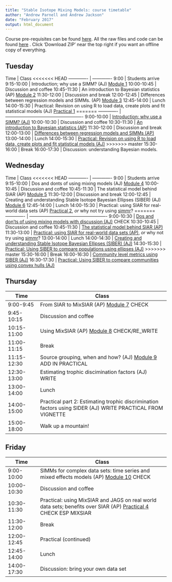 ```yaml
---
title: "Stable Isotope Mixing Models: course timetable"
author: "Andrew Parnell and Andrew Jackson"
date: "February 2017"
output: html_document
---
```


Course pre-requisites can be found [here](https://rawgit.com/andrewcparnell/simms_course/master/Prerequisites.html). All the raw files and code can be found [here](https://github.com/andrewcparnell/simms_course) . Click 'Download ZIP' near the top right if you want an offline copy of everything. 

## Tuesday

Time  | Class
<<<<<<< HEAD
------------- | -------------
9:00  | Students arrive
9:15-10:00 | Introduction; why use a SIMM? (AJ) [Module 1](https://rawgit.com/andrewcparnell/simms_course/master/aj-content/intro-why-use-a-SIMM.html)
10:00-10:45 | Discussion and coffee 
10:45-11:30 | An introduction to Bayesian statistics (AP) [Module 2](https://rawgit.com/andrewcparnell/simms_course/master/ap_notes/mod_2_intro_bayes/module_2_introbayes.html)
11:30-12:00 | Discussion and break 
12:00-12:45 | Differences between regression models and SIMMs. (AP) [Module 3](https://rawgit.com/andrewcparnell/simms_course/master/ap_notes/mod_3_reg_and_simms/module_3_reg_and_simms.html)
12:45-14:00 | Lunch
14:00-15:30 | Practical: Revision on using R to load data, create plots and fit statistical models (AJ) [Practical 1](https://rawgit.com/andrewcparnell/simms_course/master/aj-content/monday-practical.html)
=======
------------- | ----------------------------------------------------
9:00-10:00 | [Introduction: why use a SIMM? (AJ)](https://rawgit.com/andrewcparnell/simms_course/master/aj-content/intro-why-use-a-SIMM.html)
10:00-10:30 | Discussion and coffee 
10:30-11:30 | [An introduction to Bayesian statistics (AP)](https://rawgit.com/andrewcparnell/simms_course/master/ap_notes/intro_bayes/intro_bayes.html)
11:30-12:00 | Discussion and break 
12:00-13:00 | [Differences between regression models and SIMMs (AP)](https://rawgit.com/andrewcparnell/simms_course/master/ap_notes/reg_and_simms/reg_and_simms.html)
13:00-14:00 | Lunch
14:00-15:30 | [Practical: Revision on using R to load data, create plots and fit statistical models (AJ)](https://rawgit.com/andrewcparnell/simms_course/master/aj-content/monday-practical.html)
>>>>>>> master
15:30-16:00 | Break 
16:00-17:30 | Discussion: understanding Bayesian models.

## Wednesday

Time  | Class
<<<<<<< HEAD
------------- | -------------
9:00 | Students arrive 
9:15-10:00 | Dos and donts of using mixing models (AJ) [Module 4](https://rawgit.com/andrewcparnell/simms_course/master/aj-content/siar-dos-and-donts.html)
10:00-10:45 | Discussion and coffee 
10:45-11:30 | The statistical model behind SIAR (AP) [Module 5](https://rawgit.com/andrewcparnell/simms_course/master/ap_notes/mod_5_siar_stats/module_5_siar_stats.html)
11:30-12:00 | Discussion and break 
12:00-12:45 | Creating and understanding Stable Isotope Bayesian Ellipses (SIBER) (AJ) [Module 6](https://rawgit.com/andrewcparnell/simms_course/master/aj-content/siber-intro-ellipses.html)
12:45-14:00 | Lunch 
14:00-15:30 | Practical: using SIAR for real-world data sets (AP) [Practical 2](https://rawgit.com/andrewcparnell/simms_course/master/ap_notes/prac_2_using_siar/prac_2_using_siar.html), _or_ why not try using [simmr](https://rawgit.com/andrewcparnell/simmr/master/vignettes/simmr.html)? 
=======
------------- | ----------------------------------------------------
9:00-10:30 | [Dos and don'ts of using mixing models with discussion (AJ)](https://rawgit.com/andrewcparnell/simms_course/master/aj-content/siar-dos-and-donts.html) CHECK
10:30-10:45 | Discussion and coffee 
10:45-11:30 | [The statistical model behind SIAR (AP)](https://rawgit.com/andrewcparnell/simms_course/master/ap_notes/siar_stats/siar_stats.html)
11:30-13:00 | [Practical: using SIAR for real-world data sets (AP)](https://rawgit.com/andrewcparnell/simms_course/master/ap_notes/prac_using_siar/prac_using_siar.html), _or_ why not try using [simmr](https://rawgit.com/andrewcparnell/simms_course/master/ap_notes/prac_using_siar/prac_using_simmr.html)?
13:00-14:00 | Lunch 
14:00-14:30 | [Creating and understanding Stable Isotope Bayesian Ellipses (SIBER) (AJ)](https://rawgit.com/andrewcparnell/simms_course/master/aj-content/siber-intro.html)
14:30-15:30 | [Practical: Using SIBER to compare populations using ellipses (AJ)](https://rawgit.com/andrewcparnell/simms_course/master/aj-content/siber-comparing-populations.html)
>>>>>>> master
15:30-16:00 | Break
16:00-16:30 | [Community level metrics using SIBER (AJ)](https://rawgit.com/simms_course/master/aj-content/siber-intro.html)
16:30-17:30 | [Practical: Using SIBER to compare communities using convex hulls (AJ)](https://rawgit.com/simms_course/master/aj-content/siber-comparing-communities.html)

## Thursday

Time  | Class
------------- | ----------------------------------------------------
9:00-9:45 | From SIAR to MixSIAR (AP) [Module 7](https://rawgit.com/andrewcparnell/simms_course/master/ap_notes/mod_7_siar_mixsiar/module_7_siar_mixsiar.html) CHECK
9:45-10:15 | Discussion and coffee 
10:15-11:00 | Using MixSIAR (AP) [Module 8](https://rawgit.com/andrewcparnell/simms_course/master/ap_notes/mod_8_complex_simms/module_8_using_mixsiar.html) CHECK/RE_WRITE
11:00-11:15 | Break 
11:15-12:30 | Source grouping, when and how? (AJ) [Module 9](https://github.com/AndrewLJackson/SIAR-examples-and-queries/blob/master/siar-mixing-models/source_aggregation.r) ADD IN PRACTICAL 
12:30-13:00 | Estimating trophic discimination factors (AJ) WRITE 
13:00-14:00 | Lunch 
14:00-15:00 | Practical part 2: Estimating trophic discrimination factors using SIDER (AJ) WRITE PRACTICAL FROM VIGNETTE
15:00-18:00 | Walk up a mountain!

## Friday

Time  | Class
------------- | ----------------------------------------------------
9:00-10:00 | SIMMs for complex data sets: time series and mixed effects models (AP) [Module 10](https://rawgit.com/andrewcparnell/simms_course/master/ap_notes/mod_10_complex_simms/module_10_complex_SIMMs.html) CHECK
10:00-10:30 | Discussion and coffee
10:30-11:30 | Practical: using MixSIAR and JAGS on real world data sets; benefits over SIAR (AP) [Practical 4](https://rawgit.com/andrewcparnell/simms_course/master/ap_notes/prac_4_mixsiar_and_jags/prac_4_mixsiar_and_jags.html) CHECK ESP MIXSIAR
11:30-12:00 | Break 
12:00-12:45 | Practical (continued)
12:45-14:00 | Lunch
14:00-17:30 | Discussion: bring your own data set

